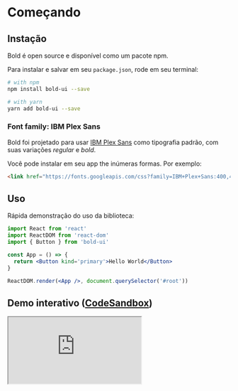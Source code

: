 # Começando

## Instação

Bold é open source e disponível como um pacote npm.

Para instalar e salvar em seu `package.json`, rode em seu terminal:

```sh
# with npm
npm install bold-ui --save

# with yarn
yarn add bold-ui --save
```

### Font family: IBM Plex Sans

Bold foi projetado para usar [IBM Plex Sans](https://fonts.google.com/specimen/IBM+Plex+Sans) como tipografia padrão, com suas variações _regular_ e _bold_.

Você pode instalar em seu app the inúmeras formas. Por exemplo:

```html
<link href="https://fonts.googleapis.com/css?family=IBM+Plex+Sans:400,400i,700,700i" rel="stylesheet" />
```

## Uso

Rápida demonstração do uso da biblioteca:

```jsx
import React from 'react'
import ReactDOM from 'react-dom'
import { Button } from 'bold-ui'

const App = () => {
  return <Button kind='primary'>Hello World</Button>
}

ReactDOM.render(<App />, document.querySelector('#root'))
```

## Demo interativo ([CodeSandbox](https://codesandbox.io))

<iframe
  src='https://codesandbox.io/embed/black-violet-3ejig?autoresize=1&fontsize=14&view=preview'
  title='bold-hello-world'
  allow='geolocation; microphone; camera; midi; vr; accelerometer; gyroscope; payment; ambient-light-sensor; encrypted-media'
  style={{ width: '100%', height: '500px', border: 0, borderRadius: '4px', overflow: 'hidden' }}
  sandbox='allow-modals allow-forms allow-popups allow-scripts allow-same-origin'
></iframe>
